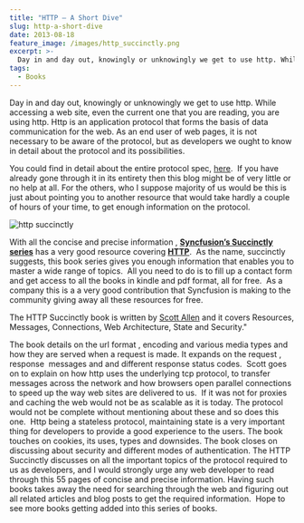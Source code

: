 ```yaml
---
title: "HTTP – A Short Dive"
slug: http-a-short-dive
date: 2013-08-18
feature_image: /images/http_succinctly.png
excerpt: >-
  Day in and day out, knowingly or unknowingly we get to use http. While accessing a web site, even the current one that you are reading, you are using http....
tags:
  - Books
---
```

Day in and day out, knowingly or unknowingly we get to use http. While accessing a web site, even the current one that you are reading, you are using http. Http is an application protocol that forms the basis of data communication for the web. As an end user of web pages, it is not necessary to be aware of the protocol, but as developers we ought to know in detail about the protocol and its possibilities.

You could find in detail about the entire protocol spec, [here](http://www.w3.org/Protocols/rfc2616/rfc2616.html).  If you have already gone through it in its entirety then this blog might be of very little or no help at all. For the others, who I suppose majority of us would be this is just about pointing you to another resource that would take hardly a couple of hours of your time, to get enough information on the protocol.

![http succinctly](/images/http_succinctly.png)

With all the concise and precise information , **[Syncfusion’s Succinctly series](http://www.syncfusion.com/resources/techportal/ebooks?UTM_medium=rahulblogreview)** has a very good resource covering [**HTTP**](http://www.syncfusion.com/resources/techportal/ebooks/http?UTM_medium=rahulblogreview).  As the name, succinctly suggests, this book series gives you enough information that enables you to master a wide range of topics.  All you need to do is to fill up a contact form and get access to all the books in kindle and pdf format, all for free.  As a company this is a a very good contribution that Syncfusion is making to the community giving away all these resources for free.

The HTTP Succinctly book is written by [Scott Allen](http://odetocode.com/) and it covers Resources, Messages, Connections, Web Architecture, State and Security."

The book details on the url format , encoding and various media types and how they are served when a request is made. It expands on the request , response  messages and and different response status codes.  Scott goes on to explain on how http uses the underlying tcp protocol, to transfer messages across the network and how browsers open parallel connections to speed up the way web sites are delivered to us.  If it was not for proxies and caching the web would not be as scalable as it is today. The protocol would not be complete without mentioning about these and so does this one.  Http being a stateless protocol, maintaining state is a very important thing for developers to provide a good experience to the users. The book touches on cookies, its uses, types and downsides. The book closes on discussing about security and different modes of authentication. The HTTP Succinctly discusses on all the important topics of the protocol required to us as developers, and I would strongly urge any web developer to read through this 55 pages of concise and precise information. Having such books takes away the need for searching through the web and figuring out all related articles and blog posts to get the required information.  Hope to see more books getting added into this series of books.